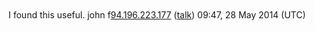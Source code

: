 <article id="40694834" title=Talk:The Accidental Apprentice>
	<talkpage id="40694834" title="Talk:The Accidental Apprentice">
{{WikiProject Novels|class=stub|importance=low|listas=Accidental Apprentice, The}}

I found this useful.
john f[[Special:Contributions/94.196.223.177|94.196.223.177]] ([[User talk:94.196.223.177|talk]]) 09:47, 28 May 2014 (UTC)
	</talkpage>
</article>
